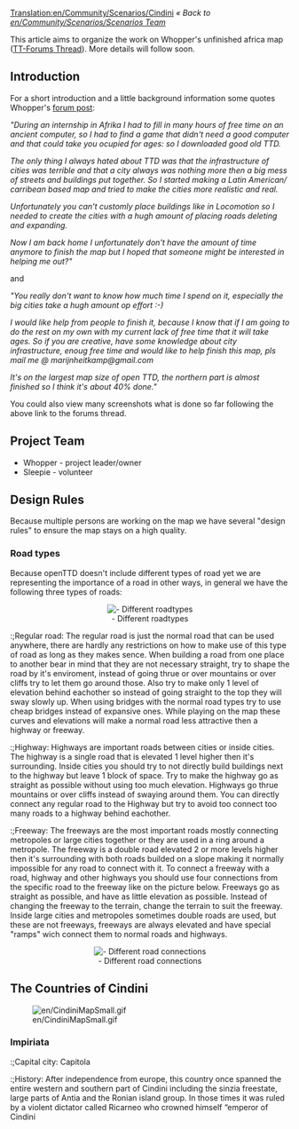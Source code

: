 [[Translation:en/Community/Scenarios/Cindini]]
''« Back to [[en/Community/Scenarios/Scenarios Team]]''

This article aims to organize the work on Whopper's unfinished africa map ([http://www.tt-forums.net/viewtopic.php?t=30769&postdays=0&postorder=asc&start=0 TT-Forums Thread]). More details will follow soon.

== Introduction ==

For a short introduction and a little background information some quotes Whopper's [http://www.tt-forums.net/viewtopic.php?t=30769 forum post]:

''"During an internship in Afrika I had to fill in many hours of free time on an ancient computer, so I had to find a game that didn't need a good computer and that could take you ocupied for ages: so I downloaded good old TTD.''

''The only thing I always hated about TTD was that the infrastructure of cities was terrible and that a city always was nothing more then a big mess of streets and buildings put together. So I started making a Latin American/ carribean based map and tried to make the cities more realistic and real.''

''Unfortunately you can't customly place buildings like in Locomotion so I needed to create the cities with a hugh amount of placing roads deleting and expanding.''

''Now I am back home I unfortunately don't have the amount of time anymore to finish the map but I hoped that someone might be interested in helping me out?"''


and


''"You really don't want to know how much time I spend on it, especially the big cities take a hugh amount op effort :-)''

''I would like help from people to finish it, because I know that if I am going to do the rest on my own with my current lack of free time that it will take ages. So if you are creative, have some knowledge about city infrastructure, enoug free time and would like to help finish this map, pls mail me @ marijnheitkamp@gmail.com''

''It's on the largest map size of open TTD, the northern part is almost finished so I think it's about 40% done."''


You could also view many screenshots what is done so far following the above link to the forums thread.

== Project Team ==

* Whopper - project leader/owner
* Sleepie - volunteer

== Design Rules ==
Because multiple persons are working on the map we have several "design rules" to ensure the map stays on a high quality.

=== Road types ===
Because openTTD doesn't include different types of road yet we are representing the importance of a road in other ways, in general we have the following three types of roads:

<center>[[File:en/Community/Scenarios/Roadtypes.jpeg|center|frame| - Different roadtypes]]</center>

:;Regular road: The regular road is just the normal road that can be used anywhere, there are hardly any restrictions on how to make use of this type of road as long as they makes sence. When building a road from one place to another bear in mind that they are not necessary straight, try to shape the road by it's enviroment, instead of going thrue or over mountains or over cliffs try to let them go around those. Also try to make only 1 level of elevation behind eachother so instead of going straight to the top they will sway slowly up. When using bridges with the normal road types try to use cheap bridges instead of expansive ones. While playing on the map these curves and elevations will make a normal road less attractive then a highway or freeway.

:;Highway: Highways are important roads between cities or inside cities. The highway is a single road that is elevated 1 level higher then it's surrounding. Inside cities you should try to not directly build buildings next to the highway but leave 1 block of space. Try to make the highway go as straight as possible without using too much elevation. Highways go thrue mountains or over cliffs instead of swaying around them. You can directly connect any regular road to the Highway but try to avoid too connect too many roads to a highway behind eachother.

:;Freeway: The freeways are the most important roads mostly connecting metropoles or large cities together or they are used in a ring around a metropole. The freeway is a double road elevated 2 or more levels higher then it's surrounding with both roads builded on a slope making it normally impossible for any road to connect with it. To connect a freeway with a road, highway and other highways you should use four connections from the specific road to the freeway like on the picture below. Freeways go as straight as possible, and have as little elevation as possible. Instead of changing the freeway to the terrain, change the terrain to suit the freeway. Inside large cities and metropoles sometimes double roads are used, but these are not freeways, freeways are always elevated and have special "ramps" wich connect them to normal roads and highways.

<center>[[File:en/Community/Scenarios/RoadConnection.jpeg|center|frame| - Different road connections]]</center>

== The Countries of Cindini ==

[[File:en/CindiniMapSmall.gif]]

=== Impiriata ===
:;Capital city: Capitola

:;History: After independence from europe, this country once spanned the entire western and southern part of Cindini including the sinzia freestate, large parts of Antia and the Ronian island group. In those times it was ruled by a violent dictator called Ricarneo who crowned himself “emperor of Cindini